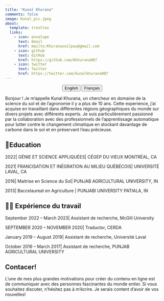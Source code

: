 ```yaml
---
title: "Kunal Khurana"
comments: false
image: Kunal_pic.jpeg
about:
  template: trestles
  links:
    - icon: envelope
      text: Email
      href: mailto:Khuranasoilpau@gmail.com
    - icon: github
      text: GitHub
      href: https://github.com/Kkhurana007
    - icon: twitter
      text: Twitter
      href: https://twitter.com/kunalkhurana007     
---
```


<center>

::: {.btn-group role="group" aria-label="About"}
<a href="about.html"> <button type="button" class="btn btn-primary me-md-2 btn-sm">English</button></a> <a href="about-fr.html"> <button type="button" class="btn btn-primary me-md-2 btn-sm">Français</button></a>
:::

</center>

::: {#hero-heading}
Bonjour ! Je m’appelle Kunal Khurana, un chercheur en domaine de la science du sol et de l’agronomie il y a plus de 10 ans. Cette experience, j'ai acquise en travaillant dans différentes régions géographiques du monde sur divers projets avec différents experts. Je suis particulièrement passionné par la collaboration avec des professionnels de l'apprentissage automatique pour lutter contre le changement climatique en stockant davantage de carbone dans le sol et en préservant l'eau précieuse.

## 📝Education

2022| GÉNIE ET SCIENCE APPLIQUÉES| CÉGEP DU VIEUX MONTRÉAL, CA

2021| FRANCISATION ET INÉGRATION AU MILIEU QUÉBÉCOIS| UNIVERSITÉ LAVAL, CA

2016| Maitrise en Science du Sol| PUNJAB AGRICULTURAL UNIVERSITY, IN

2013| Baccelaureat en Agriculture | PUNJABI UNIVERSITY PATIALA, IN


## 🧑‍💼 Expérience du travail

September 2022 -- March 2023| Assistant de recherche, McGill University

SEPTEMBER 2020 -- NOVEMBER 2020| Traductor, CERDA

January 2019 -- August 2019| Assistant de recherche, Université Laval

October 2016 -- March 2017| Assistant de recherche, PUNJAB AGRICULTURAL UNIVERSITY

## Contacer!
L'une de mes plus grandes motivations pour créer du contenu en ligne est de communiquer avec des personnes fascinantes du monde entier. Si vous souhaitez discuter, n'hésitez pas à m'écrire. Je serais content d'avoir de vos nouvelles!

:::
